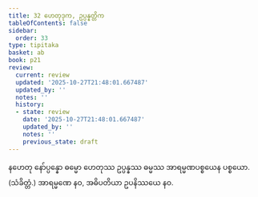 ```yaml
---
title: 32 ဟေတုဒုက, ဥပ္ပန္နတ္တိက
tableOfContents: false
sidebar:
  order: 33
type: tipitaka
basket: ab
book: p21
review:
  current: review
  updated: '2025-10-27T21:48:01.667487'
  updated_by: ''
  notes: ''
  history:
  - state: review
    date: '2025-10-27T21:48:01.667487'
    updated_by: ''
    notes: ''
    previous_state: draft
---
```



<ReviewStatus review={frontmatter.review} showDetails={true} />

<HypothesisAnnotation frontmatter={frontmatter} />

<DynamicBreadcrumb />

<Division number="79" book="p21" e="ch" v="40" p="364">

<Paragraph number="192" book="p21">
နဟေတု နော်ပ္ပန္နော ဓမ္မော ဟေတုဿ ဥပ္ပန္နဿ ဓမ္မဿ အာရမ္မဏပစ္စယေန ပစ္စယော. (သံခိတ္တံ.)
</Paragraph>

<Paragraph number="193" book="p21">
အာရမ္မဏေ နဝ, အဓိပတိယာ ဥပနိဿယေ နဝ.
</Paragraph>
</Division>